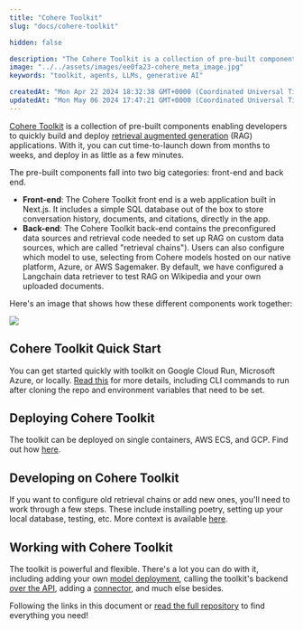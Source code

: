 ```yaml
---
title: "Cohere Toolkit"
slug: "docs/cohere-toolkit"

hidden: false

description: "The Cohere Toolkit is a collection of pre-built components that allow developers to quickly build and deploy retrieval augmented generation (RAG) applications, reducing time-to-launch from months to weeks. It includes front-end and back-end components, and can be deployed on various platforms such as Google Cloud Run, Microsoft Azure, or locally."
image: "../../assets/images/ee0fa23-cohere_meta_image.jpg"  
keywords: "toolkit, agents, LLMs, generative AI"

createdAt: "Mon Apr 22 2024 18:32:38 GMT+0000 (Coordinated Universal Time)"
updatedAt: "Mon May 06 2024 17:47:21 GMT+0000 (Coordinated Universal Time)"
---
```

[Cohere Toolkit](https://github.com/cohere-ai/cohere-toolkit) is a collection of pre-built components enabling developers to quickly build and deploy [retrieval augmented generation](/docs/retrieval-augmented-generation-rag) (RAG) applications. With it, you can cut time-to-launch down from months to weeks, and deploy in as little as a few minutes.

The pre-built components fall into two big categories: front-end and back end.

- **Front-end**: The Cohere Toolkit front end is a web application built in Next.js. It includes a simple SQL database out of the box to store conversation history, documents, and citations, directly in the app.
- **Back-end**: The Cohere Toolkit back-end contains the preconfigured data sources and retrieval code needed to set up RAG on custom data sources, which are called "retrieval chains"). Users can also configure which model to use, selecting from Cohere models hosted on our native platform, Azure, or AWS Sagemaker. By default, we have configured a Langchain data retriever to test RAG on Wikipedia and your own uploaded documents. 

Here's an image that shows how these different components work together:

<img src='../../assets/images/63101b4-toolkit_graphic.png' />


## Cohere Toolkit Quick Start

You can get started quickly with toolkit on Google Cloud Run, Microsoft Azure, or locally. [Read this](https://github.com/cohere-ai/cohere-toolkit?tab=readme-ov-file#quick-start) for more details, including CLI commands to run after cloning the repo and environment variables that need to be set.  

## Deploying Cohere Toolkit

The toolkit can be deployed on single containers, AWS ECS, and GCP. Find out how [here](https://github.com/cohere-ai/cohere-toolkit?tab=readme-ov-file#deployment-guides).

## Developing on Cohere Toolkit

If you want to configure old retrieval chains or add new ones, you'll need to work through a few steps. These include installing poetry, setting up your local database, testing, etc. More context is available [here](https://github.com/cohere-ai/cohere-toolkit?tab=readme-ov-file#setup-for-development).

## Working with Cohere Toolkit

The toolkit is powerful and flexible. There's a lot you can do with it, including adding your own [model deployment](https://github.com/cohere-ai/cohere-toolkit?tab=readme-ov-file#how-to-add-your-own-model-deployment), calling the toolkit's backend [over the API](https://github.com/cohere-ai/cohere-toolkit?tab=readme-ov-file#how-to-call-the-backend-as-an-api), adding a [connector](https://github.com/cohere-ai/cohere-toolkit?tab=readme-ov-file#how-to-add-a-connector-to-the-toolkit), and much else besides. 

Following the links in this document or [read the full repository](https://github.com/cohere-ai/cohere-toolkit) to find everything you need!
